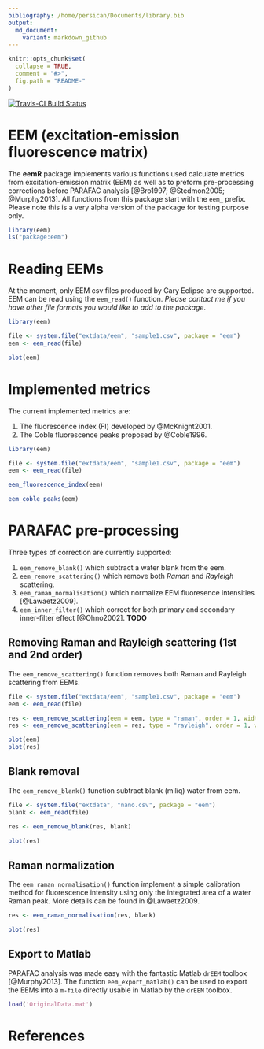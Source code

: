```yaml
---
bibliography: /home/persican/Documents/library.bib
output:
  md_document:
    variant: markdown_github
---
```


<!-- README.md is generated from README.Rmd. Please edit that file -->

```r
knitr::opts_chunk$set(
  collapse = TRUE,
  comment = "#>",
  fig.path = "README-"
)
```

[![Travis-CI Build Status](https://travis-ci.org/PMassicotte/eemR.svg?branch=master)](https://travis-ci.org/PMassicotte/eemR)

# EEM (excitation-emission fluorescence matrix)

The **eemR** package implements various functions used calculate metrics from excitation-emission matrix (EEM) as well as to preform pre-processing corrections before PARAFAC analysis [@Bro1997; @Stedmon2005; @Murphy2013]. All functions from this package start with the `eem_` prefix. Please note this is a very alpha version of the package for testing purpose only.

```r
library(eem)
ls("package:eem")
```

# Reading EEMs

At the moment, only EEM csv files produced by Cary Eclipse are supported. EEM can be read using the `eem_read()` function. *Please contact me if you have other file formats you would like to add to the package*.

```r
library(eem)

file <- system.file("extdata/eem", "sample1.csv", package = "eem")
eem <- eem_read(file)

plot(eem)

```

# Implemented metrics

The current implemented metrics are:

1. The fluorescence index (FI) developed by @McKnight2001.
2. The Coble fluorescence peaks proposed by @Coble1996.

```r
library(eem)

file <- system.file("extdata/eem", "sample1.csv", package = "eem")
eem <- eem_read(file)

eem_fluorescence_index(eem)

eem_coble_peaks(eem)

```


# PARAFAC pre-processing

Three types of correction are currently supported:

1. `eem_remove_blank()` which subtract a water blank from the eem.
2. `eem_remove_scattering()` which remove both *Raman* and *Rayleigh* scattering.
3. `eem_raman_normalisation()` which normalize EEM fluoresence intensities [@Lawaetz2009].
4. `eem_inner_filter()` which correct for both primary and secondary inner-filter effect [@Ohno2002]. **TODO**

## Removing Raman and Rayleigh scattering (1st and 2nd order)

The `eem_remove_scattering()` function removes both Raman and Rayleigh scattering from EEMs.

```r

file <- system.file("extdata/eem", "sample1.csv", package = "eem")
eem <- eem_read(file)

res <- eem_remove_scattering(eem = eem, type = "raman", order = 1, width = 10)
res <- eem_remove_scattering(eem = res, type = "rayleigh", order = 1, width = 10)

plot(eem)
plot(res)

```

## Blank removal

The `eem_remove_blank()` function subtract blank (miliq) water from eem.

```r

file <- system.file("extdata", "nano.csv", package = "eem")
blank <- eem_read(file)

res <- eem_remove_blank(res, blank)

plot(res)
```

## Raman normalization

The `eem_raman_normalisation()` function implement a simple calibration method for fluorescence intensity using only the integrated area of a water Raman peak. More details can be found in @Lawaetz2009.

```r

res <- eem_raman_normalisation(res, blank)

plot(res)

```

## Export to Matlab

PARAFAC analysis was made easy with the fantastic Matlab `drEEM` toolbox [@Murphy2013]. The function `eem_export_matlab()` can be  used to export the EEMs into a `m-file` directly usable in Matlab by the `drEEM` toolbox.


```matlab
load('OriginalData.mat')
```

# References
